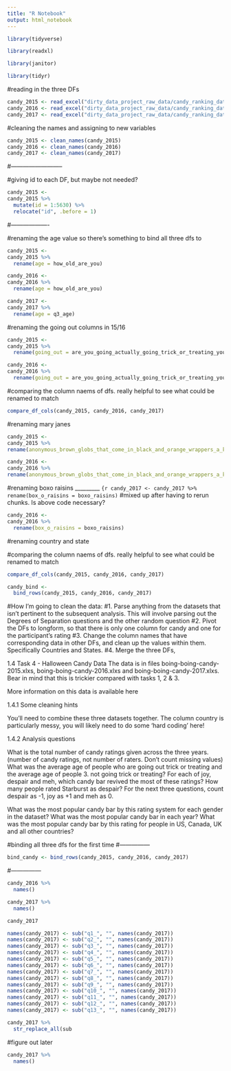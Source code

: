 ```yaml
---
title: "R Notebook"
output: html_notebook
---
```


```r
library(tidyverse)
```


```r
library(readxl)
```

```r
library(janitor)
```

```r
library(tidyr)
```



#reading in the three DFs
```r
candy_2015 <- read_excel("dirty_data_project_raw_data/candy_ranking_data/boing-boing-candy-2015.xlsx")
candy_2016 <- read_excel("dirty_data_project_raw_data/candy_ranking_data/boing-boing-candy-2016.xlsx")
candy_2017 <- read_excel("dirty_data_project_raw_data/candy_ranking_data/boing-boing-candy-2017.xlsx")
```

#cleaning the names and assigning to new variables
```r
candy_2015 <- clean_names(candy_2015)
candy_2016 <- clean_names(candy_2016)
candy_2017 <- clean_names(candy_2017)
```



#--------------------------

#giving id to each DF, but maybe not needed?

```r
candy_2015 <-
candy_2015 %>% 
  mutate(id = 1:5630) %>% 
  relocate("id", .before = 1)
```
#-------------------



#renaming the age value so there's something to bind all three dfs to

```r
candy_2015 <-
candy_2015 %>% 
  rename(age = how_old_are_you)
```

```r
candy_2016 <-
candy_2016 %>% 
  rename(age = how_old_are_you)
```

```r
candy_2017 <-
candy_2017 %>% 
  rename(age = q3_age)
```


#renaming the going out columns in 15/16


```r
candy_2015 <-
candy_2015 %>% 
  rename(going_out = are_you_going_actually_going_trick_or_treating_yourself)
```

```r
candy_2016 <-
candy_2016 %>% 
  rename(going_out = are_you_going_actually_going_trick_or_treating_yourself)
```

#comparing the column naems of dfs. really helpful to see what could be renamed to match
```r
compare_df_cols(candy_2015, candy_2016, candy_2017)
```


#renaming mary janes
```r
candy_2015 <-
candy_2015 %>% 
rename(anonymous_brown_globs_that_come_in_black_and_orange_wrappers_a_k_a_mary_janes = anonymous_brown_globs_that_come_in_black_and_orange_wrappers)
```

```r
candy_2016 <-
candy_2016 %>% 
rename(anonymous_brown_globs_that_come_in_black_and_orange_wrappers_a_k_a_mary_janes = anonymous_brown_globs_that_come_in_black_and_orange_wrappers)
```

#renaming boxo raisins
_________
```{r
candy_2017 <-
candy_2017 %>% 
  rename(box_o_raisins = boxo_raisins)
```
#mixed up after having to rerun chunks. Is above code necessary?

```r
candy_2016 <-
candy_2016 %>% 
  rename(box_o_raisins = boxo_raisins)
```

#renaming country and state


#comparing the column naems of dfs. really helpful to see what could be renamed to match
```r
compare_df_cols(candy_2015, candy_2016, candy_2017)
```

```r
candy_bind <-
  bind_rows(candy_2015, candy_2016, candy_2017)
```




#How I'm going to clean the data:
#1. Parse anything from the datasets that isn't pertinent to the subsequent analysis. This will involve parsing out the Degrees of Separation questions and the other random question
#2. Pivot the DFs to longform, so that there is only one column for candy and one for the participant's rating
#3. Change the column names that have corresponding data in other DFs, and clean up the values within them. Specifically Countries and States.
#4. Merge the three DFs, 













1.4 Task 4 - Halloween Candy Data
The data is in files boing-boing-candy-2015.xlxs, boing-boing-candy-2016.xlxs and boing-boing-candy-2017.xlxs. Bear in mind that this is trickier compared with tasks 1, 2 & 3.

More information on this data is available here

1.4.1 Some cleaning hints

You’ll need to combine these three datasets together.
The column country is particularly messy, you will likely need to do some ‘hard coding’ here!

1.4.2 Analysis questions

What is the total number of candy ratings given across the three years. (number of candy ratings, not number of raters. Don’t count missing values)
What was the average age of people who are going out trick or treating and the average age of people 3. not going trick or treating?
For each of joy, despair and meh, which candy bar revived the most of these ratings?
How many people rated Starburst as despair?
For the next three questions, count despair as -1, joy as +1 and meh as 0.

What was the most popular candy bar by this rating system for each gender in the dataset?
What was the most popular candy bar in each year?
What was the most popular candy bar by this rating for people in US, Canada, UK and all other countries?













#binding all three dfs for the first time
#---------------
```r
bind_candy <- bind_rows(candy_2015, candy_2016, candy_2017)
```
#---------------



```r
candy_2016 %>% 
  names()
```




```r
candy_2017 %>% 
  names()
```


```r
candy_2017
```


```r
names(candy_2017) <- sub("q1_", "", names(candy_2017))
names(candy_2017) <- sub("q2_", "", names(candy_2017))
names(candy_2017) <- sub("q3_", "", names(candy_2017))
names(candy_2017) <- sub("q4_", "", names(candy_2017))
names(candy_2017) <- sub("q5_", "", names(candy_2017))
names(candy_2017) <- sub("q6_", "", names(candy_2017))
names(candy_2017) <- sub("q7_", "", names(candy_2017))
names(candy_2017) <- sub("q8_", "", names(candy_2017))
names(candy_2017) <- sub("q9_", "", names(candy_2017))
names(candy_2017) <- sub("q10_", "", names(candy_2017))
names(candy_2017) <- sub("q11_", "", names(candy_2017))
names(candy_2017) <- sub("q12_", "", names(candy_2017))
names(candy_2017) <- sub("q13_", "", names(candy_2017))

```

```r
candy_2017 %>% 
  str_replace_all(sub
```
#figure out later








```r
candy_2017 %>% 
  names()
```
































































































































































































































